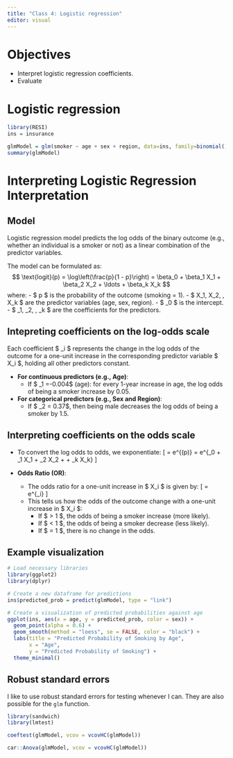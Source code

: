 ```yaml
---
title: "Class 4: Logistic regression"
editor: visual
---
```


# Objectives

* Interpret logistic regression coefficients.
* Evaluate

# Logistic regression



```r
library(RESI)
ins = insurance

glmModel = glm(smoker ~ age + sex + region, data=ins, family=binomial())
summary(glmModel)
```



# Interpreting Logistic Regression Interpretation


## Model
   Logistic regression model predicts the log odds of the binary outcome (e.g., whether an individual is a smoker or not) as a linear combination of the predictor variables.

   The model can be formulated as:
   $$
   \text{logit}(p) = \log\left(\frac{p}{1 - p}\right) = \beta_0 + \beta_1 X_1 + \beta_2 X_2 + \ldots + \beta_k X_k
   $$
   where:
   - $ p $ is the probability of the outcome (smoking = 1).
   - $ X_1, X_2, \ldots, X_k $ are the predictor variables (age, sex, region).
   - $ \beta_0 $ is the intercept.
   - $ \beta_1, \beta_2, \ldots, \beta_k $ are the coefficients for the predictors.

## Intepreting coefficients on the log-odds scale
   Each coefficient $ \beta_i $ represents the change in the log odds of the outcome for a one-unit increase in the corresponding predictor variable $ X_i $, holding all other predictors constant. 

   - **For continuous predictors (e.g., Age)**:
     - If $ \beta_1 =-0.004$ (age): for every 1-year increase in age, the log odds of being a smoker increase by 0.05.

   - **For categorical predictors (e.g., Sex and Region)**:
     - If $ \beta_2 = 0.37$, then being male decreases the log odds of being a smoker by 1.5.

## Interpreting coefficients on the odds scale
   - To convert the log odds to odds, we exponentiate:
   \[
   \text{odds} = e^{\text{logit}(p)} = e^{\beta_0 + \beta_1 X_1 + \beta_2 X_2 + \ldots + \beta_k X_k}
   \]

   - **Odds Ratio (OR)**:
     - The odds ratio for a one-unit increase in $ X_i $ is given by:
     \[
     \text{OR} = e^{\beta_i}
     \]
     - This tells us how the odds of the outcome change with a one-unit increase in $ X_i $:
       - If $ \text{OR} > 1 $, the odds of being a smoker increase (more likely).
       - If $ \text{OR} < 1 $, the odds of being a smoker decrease (less likely).
       - If $ \text{OR} = 1 $, there is no change in the odds.



## Example visualization

```r
# Load necessary libraries
library(ggplot2)
library(dplyr)

# Create a new dataframe for predictions
ins$predicted_prob = predict(glmModel, type = "link")

# Create a visualization of predicted probabilities against age
ggplot(ins, aes(x = age, y = predicted_prob, color = sex)) +
  geom_point(alpha = 0.6) +
  geom_smooth(method = "loess", se = FALSE, color = "black") +
  labs(title = "Predicted Probability of Smoking by Age",
       x = "Age",
       y = "Predicted Probability of Smoking") +
  theme_minimal()
```



## Robust standard errors

I like to use robust standard errors for testing whenever I can. They are also possible for the `glm` function.

```r
library(sandwich) 
library(lmtest)

coeftest(glmModel, vcov = vcovHC(glmModel))

car::Anova(glmModel, vcov = vcovHC(glmModel))
```
